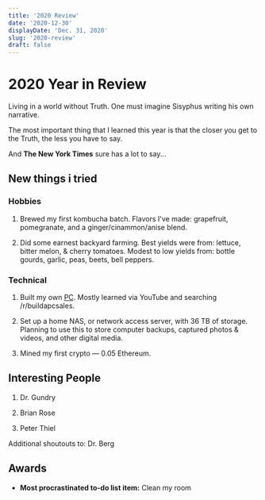 ```yaml
---
title: '2020 Review'
date: '2020-12-30'
displayDate: 'Dec. 31, 2020'
slug: '2020-review'
draft: false
---
```


# 2020 Year in Review

<subtitle>Living in a world without Truth. One must imagine Sisyphus writing his own narrative.</subtitle>

<span className="lead">The most important thing </span> that I learned this year is that the closer you get to the Truth, the less you have to say.

And **The New York Times** sure has a lot to say...



## New things i tried

### Hobbies

1. Brewed my first kombucha batch. Flavors I've made: grapefruit, pomegranate, and a ginger/cinammon/anise blend.

2. Did some earnest backyard farming. Best yields were from: lettuce, bitter melon, &amp; cherry tomatoes. Modest to low yields from: bottle gourds, garlic, peas, beets, bell peppers.


### Technical

1. Built my own [PC](https://pcpartpicker.com/user/pringshia/saved/gPpNcf). Mostly learned via YouTube and searching /r/buildapcsales.

2. Set up a home NAS, or network access server, with 36 TB of storage. Planning to use this to store computer backups, captured photos & videos, and other digital media.

3. Mined my first crypto &mdash; 0.05 Ethereum.



## Interesting People

1. Dr. Gundry

2. Brian Rose

3. Peter Thiel

Additional shoutouts to: Dr. Berg


## Awards

- **Most procrastinated to-do list item:** Clean my room